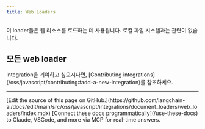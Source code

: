 ```yaml
---
title: Web Loaders
---
```


이 loader들은 웹 리소스를 로드하는 데 사용됩니다. 로컬 파일 시스템과는 관련이 없습니다.

## 모든 web loader

<Columns cols={3}>
  <Card
    title="Playwright"
    icon="link"
    href="/oss/javascript/integrations/document_loaders/web_loaders/web_playwright"
    arrow="true"
    cta="가이드 보기"
  />
  <Card
    title="AirtableLoader"
    icon="link"
    href="/oss/javascript/integrations/document_loaders/web_loaders/airtable"
    arrow="true"
    cta="가이드 보기"
  />
  <Card
    title="Apify Dataset"
    icon="link"
    href="/oss/javascript/integrations/document_loaders/web_loaders/apify_dataset"
    arrow="true"
    cta="가이드 보기"
  />
  <Card
    title="AssemblyAI Audio Transcript"
    icon="link"
    href="/oss/javascript/integrations/document_loaders/web_loaders/assemblyai_audio_transcription"
    arrow="true"
    cta="가이드 보기"
  />
  <Card
    title="Azure Blob Storage Container"
    icon="link"
    href="/oss/javascript/integrations/document_loaders/web_loaders/azure_blob_storage_container"
    arrow="true"
    cta="가이드 보기"
  />
  <Card
    title="Azure Blob Storage File"
    icon="link"
    href="/oss/javascript/integrations/document_loaders/web_loaders/azure_blob_storage_file"
    arrow="true"
    cta="가이드 보기"
  />
  <Card
    title="Browserbase Loader"
    icon="link"
    href="/oss/javascript/integrations/document_loaders/web_loaders/browserbase"
    arrow="true"
    cta="가이드 보기"
  />
  <Card
    title="College Confidential"
    icon="link"
    href="/oss/javascript/integrations/document_loaders/web_loaders/college_confidential"
    arrow="true"
    cta="가이드 보기"
  />
  <Card
    title="Confluence"
    icon="link"
    href="/oss/javascript/integrations/document_loaders/web_loaders/confluence"
    arrow="true"
    cta="가이드 보기"
  />
  <Card
    title="Couchbase"
    icon="link"
    href="/oss/javascript/integrations/document_loaders/web_loaders/couchbase"
    arrow="true"
    cta="가이드 보기"
  />
  <Card
    title="Figma"
    icon="link"
    href="/oss/javascript/integrations/document_loaders/web_loaders/figma"
    arrow="true"
    cta="가이드 보기"
  />
  <Card
    title="FireCrawl"
    icon="link"
    href="/oss/javascript/integrations/document_loaders/web_loaders/firecrawl"
    arrow="true"
    cta="가이드 보기"
  />
  <Card
    title="GitBook"
    icon="link"
    href="/oss/javascript/integrations/document_loaders/web_loaders/gitbook"
    arrow="true"
    cta="가이드 보기"
  />
  <Card
    title="GitHub"
    icon="link"
    href="/oss/javascript/integrations/document_loaders/web_loaders/github"
    arrow="true"
    cta="가이드 보기"
  />
  <Card
    title="Google Cloud Storage"
    icon="link"
    href="/oss/javascript/integrations/document_loaders/web_loaders/google_cloud_storage"
    arrow="true"
    cta="가이드 보기"
  />
  <Card
    title="Google Cloud SQL for PostgreSQL"
    icon="link"
    href="/oss/javascript/integrations/document_loaders/web_loaders/google_cloudsql_pg"
    arrow="true"
    cta="가이드 보기"
  />
  <Card
    title="Hacker News"
    icon="link"
    href="/oss/javascript/integrations/document_loaders/web_loaders/hn"
    arrow="true"
    cta="가이드 보기"
  />
  <Card
    title="IMSDB"
    icon="link"
    href="/oss/javascript/integrations/document_loaders/web_loaders/imsdb"
    arrow="true"
    cta="가이드 보기"
  />
  <Card
    title="Jira"
    icon="link"
    href="/oss/javascript/integrations/document_loaders/web_loaders/jira"
    arrow="true"
    cta="가이드 보기"
  />
  <Card
    title="LangSmith"
    icon="link"
    href="/oss/javascript/integrations/document_loaders/web_loaders/langsmith"
    arrow="true"
    cta="가이드 보기"
  />
  <Card
    title="Notion API"
    icon="link"
    href="/oss/javascript/integrations/document_loaders/web_loaders/notionapi"
    arrow="true"
    cta="가이드 보기"
  />
  <Card
    title="PDF files"
    icon="link"
    href="/oss/javascript/integrations/document_loaders/web_loaders/pdf"
    arrow="true"
    cta="가이드 보기"
  />
  <Card
    title="RecursiveUrlLoader"
    icon="link"
    href="/oss/javascript/integrations/document_loaders/web_loaders/recursive_url_loader"
    arrow="true"
    cta="가이드 보기"
  />
  <Card
    title="S3 File"
    icon="link"
    href="/oss/javascript/integrations/document_loaders/web_loaders/s3"
    arrow="true"
    cta="가이드 보기"
  />
  <Card
    title="SearchApi Loader"
    icon="link"
    href="/oss/javascript/integrations/document_loaders/web_loaders/searchapi"
    arrow="true"
    cta="가이드 보기"
  />
  <Card
    title="SerpAPI Loader"
    icon="link"
    href="/oss/javascript/integrations/document_loaders/web_loaders/serpapi"
    arrow="true"
    cta="가이드 보기"
  />
  <Card
    title="Sitemap Loader"
    icon="link"
    href="/oss/javascript/integrations/document_loaders/web_loaders/sitemap"
    arrow="true"
    cta="가이드 보기"
  />
  <Card
    title="Sonix Audio"
    icon="link"
    href="/oss/javascript/integrations/document_loaders/web_loaders/sonix_audio_transcription"
    arrow="true"
    cta="가이드 보기"
  />
  <Card
    title="Blockchain Data"
    icon="link"
    href="/oss/javascript/integrations/document_loaders/web_loaders/sort_xyz_blockchain"
    arrow="true"
    cta="가이드 보기"
  />
  <Card
    title="Spider"
    icon="link"
    href="/oss/javascript/integrations/document_loaders/web_loaders/spider"
    arrow="true"
    cta="가이드 보기"
  />
  <Card
    title="Taskade"
    icon="link"
    href="/oss/javascript/integrations/document_loaders/web_loaders/taskade"
    arrow="true"
    cta="가이드 보기"
  />
  <Card
    title="Cheerio"
    icon="link"
    href="/oss/javascript/integrations/document_loaders/web_loaders/web_cheerio"
    arrow="true"
    cta="가이드 보기"
  />
  <Card
    title="Puppeteer"
    icon="link"
    href="/oss/javascript/integrations/document_loaders/web_loaders/web_puppeteer"
    arrow="true"
    cta="가이드 보기"
  />
  <Card
    title="YouTube transcripts"
    icon="link"
    href="/oss/javascript/integrations/document_loaders/web_loaders/youtube"
    arrow="true"
    cta="가이드 보기"
  />
</Columns>

<Info>
    integration을 기여하고 싶으시다면, [Contributing integrations](/oss/javascript/contributing#add-a-new-integration)를 참조하세요.
</Info>

---

<Callout icon="pen-to-square" iconType="regular">
    [Edit the source of this page on GitHub.](https://github.com/langchain-ai/docs/edit/main/src/oss/javascript/integrations/document_loaders/web_loaders/index.mdx)
</Callout>
<Tip icon="terminal" iconType="regular">
    [Connect these docs programmatically](/use-these-docs) to Claude, VSCode, and more via MCP for    real-time answers.
</Tip>
